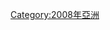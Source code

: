 {{依分類劃分的年份
| m = 2
| c = 0
| d = 0
| y = 8
| cat = 亞洲選舉
| sortkey = 亞洲
| in = 
| parent = 各年亞洲選舉
| subcat = 2008年選舉
}}
[[Category:2008年亞洲|Category:2008年亞洲]]